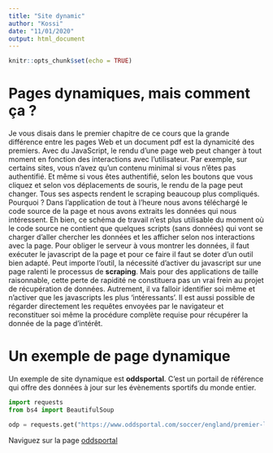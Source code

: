 ```yaml
---
title: "Site dynamic"
author: "Kossi"
date: "11/01/2020"
output: html_document
---
```


```r
knitr::opts_chunk$set(echo = TRUE)
```

# Pages dynamiques, mais comment ça ?

Je vous disais dans le premier chapitre de ce cours que la grande différence entre les pages Web et un document pdf est la dynamicité des premiers. Avec du JavaScript, le rendu d'une page web peut changer à tout moment en fonction des interactions avec l'utilisateur. Par exemple, sur certains sites, vous n'avez qu'un contenu minimal si vous n'êtes pas authentifié. Et même si vous êtes authentifié, selon les boutons que vous cliquez et selon vos déplacements de souris, le rendu de la page peut changer. Tous ses aspects rendent le scraping beaucoup  plus compliqués. Pourquoi ? Dans l'application de tout à l'heure nous avons téléchargé le code source de la page et nous avons extraits les données qui nous intéressent. Eh bien, ce schéma de travail n'est plus utilisable du moment où le code source ne contient que quelques scripts (sans données) qui vont se charger d'aller chercher les données et les afficher selon nos interactions avec la page. Pour obliger le serveur à vous montrer les données, il faut exécuter le javascript de la page et pour ce faire il faut se doter d'un outil bien adapté. Peut importe l'outil, la nécessité d'activer du javascript sur une page ralenti le processus de **scraping**. Mais pour des applications de taille raisonnable, cette perte de rapidité ne constituera pas un vrai frein au projet de récupération de données. Autrement, il va falloir identifier soi même et n'activer que les javascripts les plus 'intéressants'. Il est aussi possible de régarder directement les requêtes envoyées par le navigateur et reconstituer soi même la procédure complète requise pour récupérer la donnée de la page d'intérêt.



# Un exemple de page dynamique

Un exemple de site dynamique est **oddsportal**. C'est un portail de référence qui offre des données à jour sur les évènements sportifs du monde entier. 

```python
import requests
from bs4 import BeautifulSoup

odp = requests.get("https://www.oddsportal.com/soccer/england/premier-league/")
```

Naviguez sur la page [oddsportal]()


